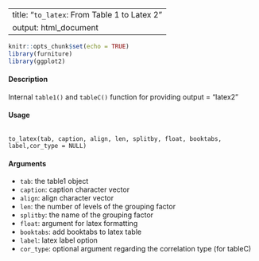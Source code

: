 
---
title: "``to_latex``: From Table 1 to Latex 2"
output: html_document
---

```r
knitr::opts_chunk$set(echo = TRUE)
library(furniture)
library(ggplot2)
```



#### Description

Internal ``table1()`` and ``tableC()`` function for providing output = "latex2"

#### Usage
<pre><code>
to_latex(tab, caption, align, len, splitby, float, booktabs, label,cor_type = NULL)
</code></pre>

#### Arguments

* ``	tab	``: 	the table1 object
* ``	caption	``: 	caption character vector
* ``	align	``: 	align character vector
* ``	len	``: 	the number of levels of the grouping factor
* ``	splitby	``: 	the name of the grouping factor
* ``	float	``: 	argument for latex formatting
* ``	booktabs	``: 	add booktabs to latex table
* ``	label	``: 	latex label option
* ``	cor_type	``: 	optional argument regarding the correlation type (for tableC)
